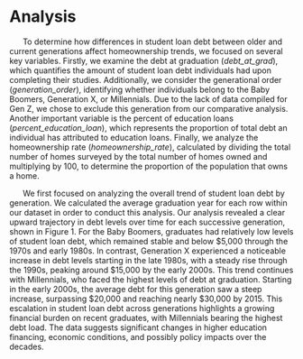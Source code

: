 # Analysis

&nbsp;&nbsp;&nbsp;&nbsp;&nbsp;&nbsp;To determine how differences in student loan debt between older and current generations affect homeownership trends, we focused on several key variables. Firstly, we examine the debt at graduation (*debt_at_grad*), which quantifies the amount of student loan debt individuals had upon completing their studies. Additionally, we consider the generational order (*generation_order*), identifying whether individuals belong to the Baby Boomers, Generation X, or Millennials. Due to the lack of data compiled for Gen Z, we chose to exclude this generation from our comparative analysis. Another important variable is the percent of education loans (*percent_education_loan*), which represents the proportion of total debt an individual has attributed to education loans. Finally, we analyze the homeownership rate (*homeownership_rate*), calculated by dividing the total number of homes surveyed by the total number of homes owned and multiplying by 100, to determine the proportion of the population that owns a home. 

&nbsp;&nbsp;&nbsp;&nbsp;&nbsp;&nbsp;We first focused on analyzing the overall trend of student loan debt by generation. We calculated the average graduation year for each row within our dataset in order to conduct this analysis. Our analysis revealed a clear upward trajectory in debt levels over time for each successive generation, shown in Figure 1. For the Baby Boomers, graduates had relatively low levels of student loan debt, which remained stable and below $5,000 through the 1970s and early 1980s. In contrast, Generation X experienced a noticeable increase in debt levels starting in the late 1980s, with a steady rise through the 1990s, peaking around $15,000 by the early 2000s. This trend continues with Millennials, who faced the highest levels of debt at graduation. Starting in the early 2000s, the average debt for this generation saw a steep increase, surpassing $20,000 and reaching nearly $30,000 by 2015. This escalation in student loan debt across generations highlights a growing financial burden on recent graduates, with Millennials bearing the highest debt load. The data suggests significant changes in higher education financing, economic conditions, and possibly policy impacts over the decades.